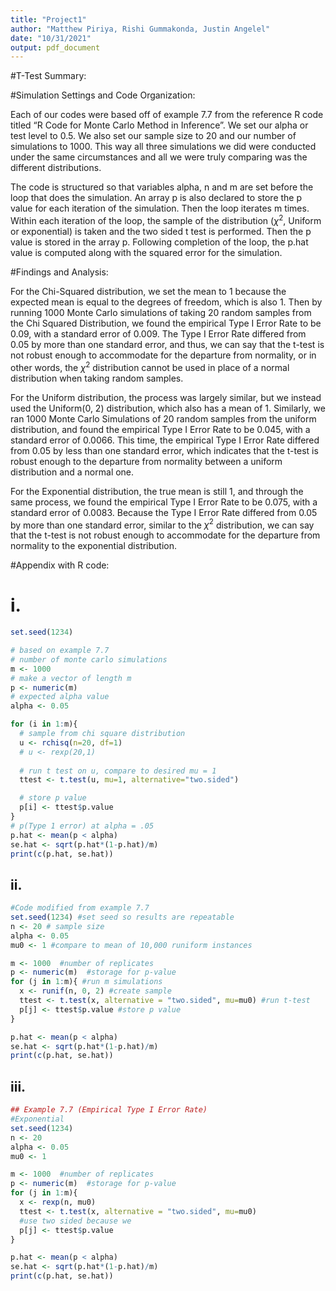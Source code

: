 ---
title: "Project1"
author: "Matthew Piriya, Rishi Gummakonda, Justin Angelel"
date: "10/31/2021"
output: pdf_document
---
#T-Test Summary:

#Simulation Settings and Code Organization:

Each of our codes were based off of example 7.7 from the reference R code titled
“R Code for Monte Carlo Method in Inference”. We set our alpha or test level to 
0.5. We also set our sample size to 20 and our number of simulations to 1000. 
This way all three simulations we did were conducted under the same 
circumstances and all we were truly comparing was the different distributions.

The code is structured so that variables alpha, n and m are set before the loop
that does the simulation. An array p is also declared to store the p value for 
each iteration of the simulation. Then the loop iterates m times. Within each 
iteration of the loop, the sample of the distribution ($\chi^2$, Uniform or 
exponential) is taken and the two sided t test is performed. Then the p value
is stored in the array p. Following completion of the loop, the p.hat value
is computed along with the squared error for the simulation.

#Findings and Analysis:
 
For the Chi-Squared distribution, we set the mean to 1 because the expected mean
is equal to the degrees of freedom, which is also 1. Then by running 1000 Monte
Carlo simulations of taking 20 random samples from the Chi Squared Distribution,
we found the empirical Type I Error Rate to be 0.09, with a standard error of 
0.009. The Type I Error Rate differed from 0.05 by more than one standard error,
and thus, we can say that the t-test is not robust enough to accommodate for the
departure from normality, or in other words, the $\chi^2$ distribution cannot be
used in place of a normal distribution when taking random samples.

For the Uniform distribution, the process was largely similar, but we instead 
used the Uniform(0, 2) distribution, which also has a mean of 1. Similarly, we
ran 1000 Monte Carlo Simulations of 20 random samples from the uniform distribution,
and found the empirical Type I Error Rate to be 0.045, with a standard error of
0.0066. This time, the empirical Type I Error Rate differed from 0.05 by less
than one standard error, which indicates that the t-test is robust enough to 
the departure from normality between a uniform distribution and a normal one.

For the Exponential distribution, the true mean is still 1, and through the same
process, we found the empirical Type I Error Rate to be 0.075, with a standard
error of 0.0083. Because the Type I Error Rate differed from 0.05 by more than 
one standard error, similar to the $\chi^2$ distribution, we can say that the 
t-test is not robust enough to accommodate for the departure from normality to
the exponential distribution. 

#Appendix with R code:

# i.
```{r}
set.seed(1234)

# based on example 7.7
# number of monte carlo simulations
m <- 1000
# make a vector of length m
p <- numeric(m)
# expected alpha value
alpha <- 0.05

for (i in 1:m){
  # sample from chi square distribution
  u <- rchisq(n=20, df=1)
  # u <- rexp(20,1)
  
  # run t test on u, compare to desired mu = 1
  ttest <- t.test(u, mu=1, alternative="two.sided")

  # store p value
  p[i] <- ttest$p.value
}
# p(Type 1 error) at alpha = .05
p.hat <- mean(p < alpha)
se.hat <- sqrt(p.hat*(1-p.hat)/m)
print(c(p.hat, se.hat))
```

## ii.
```{r}
#Code modified from example 7.7
set.seed(1234) #set seed so results are repeatable
n <- 20 # sample size
alpha <- 0.05 
mu0 <- 1 #compare to mean of 10,000 runiform instances

m <- 1000  #number of replicates
p <- numeric(m)  #storage for p-value
for (j in 1:m){ #run m simulations
  x <- runif(n, 0, 2) #create sample
  ttest <- t.test(x, alternative = "two.sided", mu=mu0) #run t-test
  p[j] <- ttest$p.value #store p value
}

p.hat <- mean(p < alpha)
se.hat <- sqrt(p.hat*(1-p.hat)/m)
print(c(p.hat, se.hat))
```

## iii.
```{r}
## Example 7.7 (Empirical Type I Error Rate)
#Exponential
set.seed(1234)
n <- 20
alpha <- 0.05
mu0 <- 1

m <- 1000  #number of replicates
p <- numeric(m)  #storage for p-value
for (j in 1:m){
  x <- rexp(n, mu0)
  ttest <- t.test(x, alternative = "two.sided", mu=mu0)
  #use two sided because we 
  p[j] <- ttest$p.value
}

p.hat <- mean(p < alpha)
se.hat <- sqrt(p.hat*(1-p.hat)/m)
print(c(p.hat, se.hat))
```

